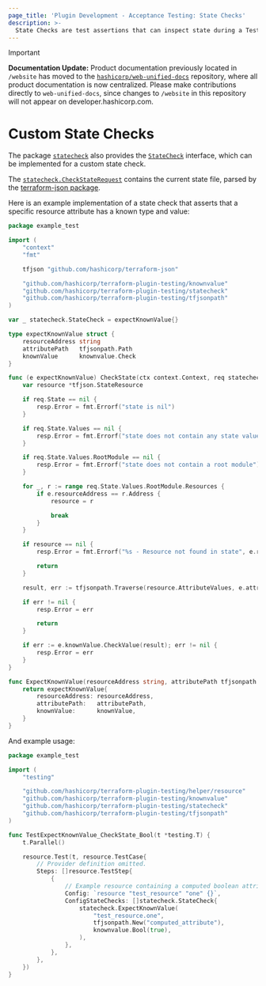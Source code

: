 ```yaml
---
page_title: 'Plugin Development - Acceptance Testing: State Checks'
description: >-
  State Checks are test assertions that can inspect state during a TestStep. Custom State Checks can be implemented.
---
```


> [!IMPORTANT]  
> **Documentation Update:** Product documentation previously located in `/website` has moved to the [`hashicorp/web-unified-docs`](https://github.com/hashicorp/web-unified-docs) repository, where all product documentation is now centralized. Please make contributions directly to `web-unified-docs`, since changes to `/website` in this repository will not appear on developer.hashicorp.com.

# Custom State Checks

The package [`statecheck`](https://pkg.go.dev/github.com/hashicorp/terraform-plugin-testing/statecheck) also provides the [`StateCheck`](https://pkg.go.dev/github.com/hashicorp/terraform-plugin-testing/statecheck#StateCheck) interface, which can be implemented for a custom state check.

The [`statecheck.CheckStateRequest`](https://pkg.go.dev/github.com/hashicorp/terraform-plugin-testing/statecheck#CheckStateRequest) contains the current state file, parsed by the [terraform-json package](https://pkg.go.dev/github.com/hashicorp/terraform-json#State).

Here is an example implementation of a state check that asserts that a specific resource attribute has a known type and value:

```go
package example_test

import (
	"context"
	"fmt"

	tfjson "github.com/hashicorp/terraform-json"

	"github.com/hashicorp/terraform-plugin-testing/knownvalue"
	"github.com/hashicorp/terraform-plugin-testing/statecheck"
	"github.com/hashicorp/terraform-plugin-testing/tfjsonpath"
)

var _ statecheck.StateCheck = expectKnownValue{}

type expectKnownValue struct {
	resourceAddress string
	attributePath   tfjsonpath.Path
	knownValue      knownvalue.Check
}

func (e expectKnownValue) CheckState(ctx context.Context, req statecheck.CheckStateRequest, resp *statecheck.CheckStateResponse) {
	var resource *tfjson.StateResource

	if req.State == nil {
		resp.Error = fmt.Errorf("state is nil")
	}

	if req.State.Values == nil {
		resp.Error = fmt.Errorf("state does not contain any state values")
	}

	if req.State.Values.RootModule == nil {
		resp.Error = fmt.Errorf("state does not contain a root module")
	}

	for _, r := range req.State.Values.RootModule.Resources {
		if e.resourceAddress == r.Address {
			resource = r

			break
		}
	}

	if resource == nil {
		resp.Error = fmt.Errorf("%s - Resource not found in state", e.resourceAddress)

		return
	}

	result, err := tfjsonpath.Traverse(resource.AttributeValues, e.attributePath)

	if err != nil {
		resp.Error = err

		return
	}

	if err := e.knownValue.CheckValue(result); err != nil {
		resp.Error = err
	}
}

func ExpectKnownValue(resourceAddress string, attributePath tfjsonpath.Path, knownValue knownvalue.Check) statecheck.StateCheck {
	return expectKnownValue{
		resourceAddress: resourceAddress,
		attributePath:   attributePath,
		knownValue:      knownValue,
	}
}
```

And example usage:

```go
package example_test

import (
	"testing"

	"github.com/hashicorp/terraform-plugin-testing/helper/resource"
	"github.com/hashicorp/terraform-plugin-testing/knownvalue"
	"github.com/hashicorp/terraform-plugin-testing/statecheck"
	"github.com/hashicorp/terraform-plugin-testing/tfjsonpath"
)

func TestExpectKnownValue_CheckState_Bool(t *testing.T) {
	t.Parallel()

	resource.Test(t, resource.TestCase{
		// Provider definition omitted.
		Steps: []resource.TestStep{
			{
				// Example resource containing a computed boolean attribute named "computed_attribute"
				Config: `resource "test_resource" "one" {}`,
				ConfigStateChecks: []statecheck.StateCheck{
					statecheck.ExpectKnownValue(
						"test_resource.one",
						tfjsonpath.New("computed_attribute"),
						knownvalue.Bool(true),
					),
				},
			},
		},
	})
}
```
